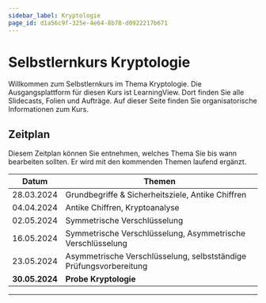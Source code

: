 ```yaml
---
sidebar_label: Kryptologie
page_id: d1a56c9f-325e-4e64-8b78-d0922217b671
---
```


# Selbstlernkurs Kryptologie

Willkommen zum Selbstlernkurs im Thema Kryptologie. Die Ausgangsplattform für diesen Kurs ist LearningView. Dort finden Sie alle Slidecasts, Folien und Aufträge. Auf dieser Seite finden Sie organisatorische Informationen zum Kurs.

## Zeitplan

Diesem Zeitplan können Sie entnehmen, welches Thema Sie bis wann bearbeiten sollten. Er wird mit den kommenden Themen laufend ergänzt.

| Datum          | Themen                                                             |
| -------------- | ------------------------------------------------------------------ |
| 28.03.2024     | Grundbegriffe & Sicherheitsziele, Antike Chiffren                  |
| 04.04.2024     | Antike Chiffren, Kryptoanalyse                                     |
| 02.05.2024     | Symmetrische Verschlüsselung                                       |
| 16.05.2024     | Symmetrische Verschlüsselung, Asymmetrische Verschlüsselung        |
| 23.05.2024     | Asymmetrische Verschlüsselung, selbstständige Prüfungsvorbereitung |
| **30.05.2024** | **Probe Kryptologie**                                              |

---
